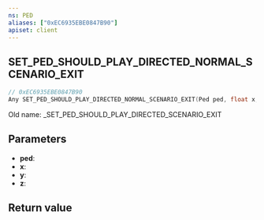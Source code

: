 ```yaml
---
ns: PED
aliases: ["0xEC6935EBE0847B90"]
apiset: client
---
```

## SET_PED_SHOULD_PLAY_DIRECTED_NORMAL_SCENARIO_EXIT

```c
// 0xEC6935EBE0847B90
Any SET_PED_SHOULD_PLAY_DIRECTED_NORMAL_SCENARIO_EXIT(Ped ped, float x, float y, float z);
```

Old name: _SET_PED_SHOULD_PLAY_DIRECTED_SCENARIO_EXIT

## Parameters
* **ped**:
* **x**:
* **y**:
* **z**:

## Return value